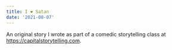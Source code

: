 ```yaml
---
title: I ❤️ Satan
date: '2021-08-07'
---
```


An original story I wrote as part of a comedic storytelling class at https://capitalstorytelling.com.

<MuxPlayer playbackId="kWz0102WwZ1822uH028EzpkZTGxyku76DKEjFXwFelEraE" />
